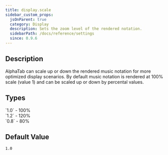 ```yaml
---
title: display.scale
sidebar_custom_props:
  jsOnParent: true
  category: Display
  description: Sets the zoom level of the rendered notation.
  sidebarPath: /docs/reference/settings
  since: 0.9.6
---
```


<SinceBadge since="0.9.6" />


## Description

AlphaTab can scale up or down the rendered music notation for more optimized display scenarios. By default music notation is rendered at 100% scale (value 1) and can be scaled up or down by 
percental values.

<PropertyDescription metadata={metadata} />

## Types


<TypeTable>
    <TypeRow name="double" type="all">
        `1.0` - 100%<br />
        `1.2` - 120%<br />
        `0.8` - 80%
    </TypeRow>
</TypeTable>

## Default Value

`1.0`